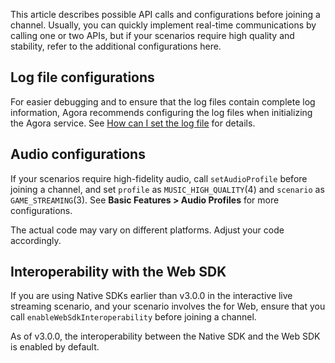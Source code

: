 This article describes possible API calls and configurations before joining a channel. Usually, you can quickly implement real-time communications by calling one or two APIs, but if your scenarios require high quality and stability, refer to the additional configurations here.

## Log file configurations

For easier debugging and to ensure that the log files contain complete log information, Agora recommends configuring the log files when initializing the Agora service. See [How can I set the log file](https://docs.agora.io/en/help/integration-issues/log) for details.


## Audio configurations

If your scenarios require high-fidelity audio, call `setAudioProfile` before joining a channel, and set `profile` as `MUSIC_HIGH_QUALITY`(4) and `scenario` as `GAME_STREAMING`(3). See **Basic Features > Audio Profiles**  for more configurations.

<div class="alert note">The actual code may vary on different platforms. Adjust your code accordingly.</div>

## Interoperability with the Web SDK

If you are using Native SDKs earlier than v3.0.0 in the interactive live streaming scenario, and your scenario involves the <Vg k="VSDK" /> for Web, ensure that you call `enableWebSdkInteroperability` before joining a channel.

<div class="alert info">As of v3.0.0, the interoperability between the Native SDK and the Web SDK is enabled by default.</div>
